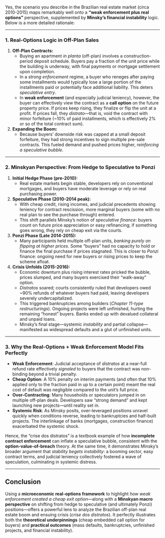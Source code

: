Yes, the scenario you describe in the Brazilian real estate market (circa 2010-2015) maps remarkably well onto a **“weak enforcement plus real options”** perspective, supplemented by **Minsky’s financial instability** logic. Below is a more detailed rationale:

---

### 1. Real-Options Logic in Off-Plan Sales

1. **Off-Plan Contracts:**  
   - Buying an apartment *in planta* (off-plan) involves a construction-period deposit schedule. Buyers pay a fraction of the unit price while the building is underway, with final payments or mortgage settlement upon completion.  
   - In a *strong enforcement* regime, a buyer who reneges after paying some installments would typically lose a large portion of the installments paid or potentially face additional liability. This deters *speculative entry*.  
   - In **weak enforcement** (and especially judicial leniency), however, the buyer can effectively view the contract as a **call option** on the future property price. If prices keep rising, they finalize or flip the unit at a profit. If prices fall, they *distrato*—that is, void the contract with minor forfeiture (~10% of paid installments, which is effectively 2% or so of the total contract sum).  

2. **Expanding the Boom:**  
   - Because buyers’ downside risk was capped at a small deposit forfeiture, they had strong incentives to sign multiple pre-sale contracts. This fueled demand and pushed prices higher, *reinforcing a speculative bubble*.

---

### 2. Minskyan Perspective: From Hedge to Speculative to Ponzi

1. **Initial Hedge Phase (pre-2010):**  
   - Real estate markets begin stable, developers rely on conventional mortgages, and buyers have moderate leverage or rely on real purchasing power.  

2. **Speculative Phase (2010-2014 peak):**  
   - With cheap credit, rising incomes, and judicial precedents showing leniency for contract rescission, more marginal buyers (some with no real plan to see the purchase through) entered.  
   - This shift parallels Minsky’s notion of *speculative finance*: buyers count on future price appreciation or easy refinancing; if something goes wrong, they rely on cheap exit via the courts.

3. **Ponzi Phase (Late 2014-2015):**  
   - Many participants held multiple off-plan units, *banking purely on flipping at higher prices*. Some “buyers” had no capacity to hold or finance the final purchase if prices stagnated. This is closer to *Ponzi* finance: ongoing need for new buyers or rising prices to keep the scheme afloat.

4. **Crisis Unfolds (2015-2016):**  
   - Economic downturn plus rising interest rates pricked the bubble, prices slumped, and many buyers exercised their “walk-away” option.  
   - *Distratos* soared; courts consistently ruled that developers owed ~90% refunds of whatever buyers had paid, leaving developers severely undercapitalized.  
   - This triggered bankruptcies among builders (*Chapter 11-type restructurings*). Ongoing projects were left unfinished, hurting the remaining “honest” buyers. Banks ended up with devalued collateral and unpaid loans.  
   - Minsky’s final stage—systemic *instability* and partial collapse—manifested as widespread defaults and a glut of unfinished units.

---

### 3. Why the Real-Options + Weak Enforcement Model Fits Perfectly

- **Weak Enforcement**: Judicial acceptance of *distratos* at a near-full refund rate effectively *signaled* to buyers that the contract was non-binding beyond a trivial penalty.  
- **Cheap Option**: A 10% penalty on interim payments (and often that 10% applied only to the fraction paid in up to a certain point) meant the real cost of default was negligible compared to the unit’s full price.  
- **Over-Contracting**: Many households or speculators jumped in on multiple off-plan deals. Developers saw “strong demand” and kept launching new projects—until reality set in.  
- **Systemic Risk**: As Minsky posits, over-leveraged positions unravel quickly when conditions reverse, leading to bankruptcies and half-built projects. The interlinkage of banks (mortgages, construction finance) exacerbated the systemic shock.

Hence, the “crise dos distratos” is a textbook example of how **incomplete contract enforcement** can inflate a speculative bubble, consistent with the **option-value-of-breach** theory. At the same time, it demonstrates Minsky’s broader argument that *stability begets instability*: a booming sector, easy contract terms, and judicial leniency collectively fostered a wave of speculation, culminating in systemic distress.

---

## Conclusion

Using a **microeconomic real-options framework** to highlight *how weak enforcement created a cheap exit option*—along with a **Minskyan macro perspective** on shifting from hedge to speculative (and ultimately Ponzi) positions—offers a powerful lens to analyze the Brazilian off-plan real estate boom and ensuing crisis (*crise dos distratos*). It perfectly illustrates both the **theoretical underpinnings** (cheap embedded call option for buyers) and **practical outcomes** (mass defaults, bankruptcies, unfinished projects, and financial instability).